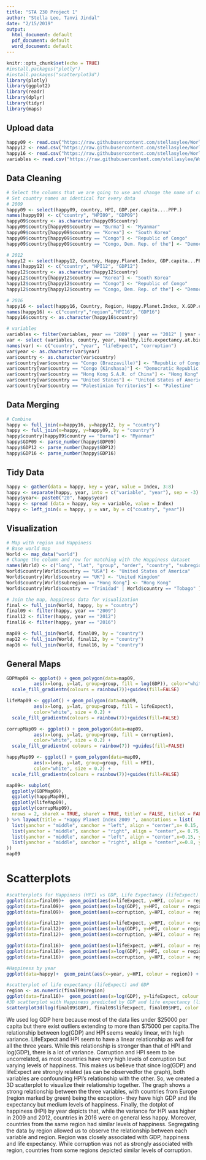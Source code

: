 ```yaml
---
title: "STA 230 Project 1"
author: "Stella Lee, Tanvi Jindal"
date: "2/15/2019"
output:
  html_document: default
  pdf_document: default
  word_document: default
---
```


```r
knitr::opts_chunk$set(echo = TRUE)
#install.packages("plotly")
#install.packages("scatterplot3d")
library(plotly)
library(ggplot2)
library(readr)
library(dplyr)
library(tidyr)
library(maps) 
```

## Upload data
```r
happy09 <- read.csv("https://raw.githubusercontent.com/stellasylee/WorldHappinessData/master/Data/2009HPI.csv")
happy12 <- read.csv("https://raw.githubusercontent.com/stellasylee/WorldHappinessData/master/Data/2012HPI.csv")
happy16 <- read.csv("https://raw.githubusercontent.com/stellasylee/WorldHappinessData/master/Data/2016HPI.csv")
variables <- read.csv("https://raw.githubusercontent.com/stellasylee/WorldHappinessData/master/Data/OtherVariables.csv")
```

## Data Cleaning
```r
# Select the columns that we are going to use and change the name of columns
# Set country names as identical for every data
# 2009
happy09 <- select(happy09, country, HPI, GDP.per.capita....PPP.)
names(happy09) <- c("country", "HPI09", "GDP09")
happy09$country <- as.character(happy09$country)
happy09$country[happy09$country == "Burma"] <- "Myanmar"
happy09$country[happy09$country == "Korea"] <- "South Korea"
happy09$country[happy09$country == "Congo"] <- "Republic of Congo" 
happy09$country[happy09$country == "Congo, Dem. Rep. of the"] <- "Democratic Republic of the Congo"

# 2012
happy12 <- select(happy12, Country, Happy.Planet.Index, GDP.capita...PPP.)
names(happy12) <- c("country", "HPI12", "GDP12")
happy12$country <- as.character(happy12$country)
happy12$country[happy12$country == "Korea"] <- "South Korea"
happy12$country[happy12$country == "Congo"] <- "Republic of Congo" 
happy12$country[happy12$country == "Congo, Dem. Rep. of the"] <- "Democratic Republic of the Congo"

# 2016
happy16 <- select(happy16, Country, Region, Happy.Planet.Index, X.GDP.capita...PPP.. )
names(happy16) <- c("country","region","HPI16", "GDP16")
happy16$country <- as.character(happy16$country)

# variables
variables <- filter(variables, year == "2009" | year == "2012" | year == "2016")
var <- select (variables, country, year, Healthy.life.expectancy.at.birth, Perceptions.of.corruption)
names(var) <- c("country", "year", "lifeExpect", "corruption") 
var$year <- as.character(var$year)
var$country <- as.character(var$country)
var$country[var$country == "Congo (Brazzaville)"] <- "Republic of Congo" 
var$country[var$country == "Congo (Kinshasa)"] <- "Democratic Republic of the Congo"
var$country[var$country == "Hong Kong S.A.R. of China"] <- "Hong Kong"
var$country[var$country == "United States"] <- "United States of America"
var$country[var$country == "Palestinian Territories"] <- "Palestine"
```

## Data Merging  
```r
# Combine
happy <- full_join(x=happy16, y=happy12, by = "country")
happy <- full_join(x=happy, y=happy09, by = "country")
happy$country[happy09$country == "Burma"] <- "Myanmar"
happy$GDP09 <- parse_number(happy$GDP09)
happy$GDP12 <- parse_number(happy$GDP12)
happy$GDP16 <- parse_number(happy$GDP16)
```

## Tidy Data
```r
happy <- gather(data = happy, key = year, value = Index, 3:8)
happy <- separate(happy, year, into = c("variable", "year"), sep = -3)
happy$year<- paste0("20", happy$year)
happy <- spread (data = happy, key = variable, value = Index)
happy <- left_join(x = happy, y = var, by = c("country", "year"))
``` 

## Visualization
```r
# Map with region and Happiness
# Base world map
World <- map_data("world")
# Change the column and row for matching with the Happiness dataset
names(World) <- c("long", "lat", "group", "order", "country", "subregion")
World$country[World$country == "USA"] <- "United States of America" 
World$country[World$country == "UK"] <- "United Kingdom" 
World$country[World$subregion == "Hong Kong"] <- "Hong Kong" 
World$country[World$country == "Trinidad" | World$country == "Tobago" ] <- "Trinidad and Tobago" 

# Join the map, happiness data for visualization
final <- full_join(World, happy, by = "country")
final09 <- filter(happy, year == "2009")
final12 <- filter(happy, year == "2012")
final16 <- filter(happy, year == "2016")

map09 <- full_join(World, final09, by = "country")
map12 <- full_join(World, final12, by = "country")
map16 <- full_join(World, final16, by = "country")
```

## General Maps
```r
GDPMap09 <- ggplot() + geom_polygon(data=map09, 
          aes(x=long, y=lat, group=group, fill = log(GDP)), color="white", size = 0.2) +
  scale_fill_gradientn(colours = rainbow(7))+guides(fill=FALSE)

lifeMap09 <- ggplot() + geom_polygon(data=map09, 
          aes(x=long, y=lat, group=group, fill = lifeExpect), 
          color="white", size = 0.2) + 
  scale_fill_gradientn(colours = rainbow(7))+guides(fill=FALSE)

corrupMap09 <- ggplot() + geom_polygon(data=map09, 
          aes(x=long, y=lat, group=group, fill = corruption), 
          color="white", size = 0.2) + 
  scale_fill_gradientn( colours = rainbow(7)) +guides(fill=FALSE)

happyMap09 <- ggplot() + geom_polygon(data=map09, 
          aes(x=long, y=lat, group=group, fill = HPI), 
          color="white", size = 0.2) + 
  scale_fill_gradientn(colours = rainbow(7))+guides(fill=FALSE)

map09<- subplot(
  ggplotly(GDPMap09),
  ggplotly(happyMap09),
  ggplotly(lifeMap09),
  ggplotly(corrupMap09),
  nrows = 2, shareX = TRUE, shareY = TRUE, titleY = FALSE, titleX = FALSE
) %>% layout(title = "Happy Planet Index 2009 ", annotations = list(
  list(yanchor = "middle", xanchor = "left", align = "center",x= 0.15, y = 0.54, text = "GDP per capita",showarrow=FALSE,xref = "paper", yref="paper"),
  list(yanchor = "middle", xanchor = "right", align = "center",x= 0.75, y = 0.54, text = "HPI",showarrow=FALSE,xref = "paper", yref="paper"),
  list(yanchor = "middle", xanchor = "left", align = "center",x=0.15, y = 0.0, text = "Life Expectancy",showarrow=FALSE,xref = "paper", yref="paper"),
  list(yanchor = "middle", xanchor = "right", align = "center",x=0.8, y = 0.0, text = "Corruption",showarrow=FALSE,xref = "paper", yref="paper")
))
map09
```
 
# Scatterplots
```r
#scatterplots for Happiness (HPI) vs GDP, Life Expectancy (lifeExpect) and corruption for three years
ggplot(data=final09)+  geom_point(aes(x=lifeExpect, y=HPI, colour = region)) + labs(title = "Happiness vs Life Expectancy 2009", x = "Life Expectancy", y = "Happiness Index")
ggplot(data=final09)+  geom_point(aes(x=log(GDP), y=HPI, colour = region)) + labs(title = "Happiness vs log(GDP per capita) 2009", x = "log(GDP per capita)", y = "Happiness Index")
ggplot(data=final09)+  geom_point(aes(x=corruption, y=HPI, colour = region)) + labs(title = "Happiness vs Corruption 2009", x = "Corruption", y = "Happiness Index")

ggplot(data=final12)+  geom_point(aes(x=lifeExpect, y=HPI, colour = region)) + labs(title = "Happiness vs Life Expectancy 2012", x = "Life Expectancy", y = "Happiness Index")
ggplot(data=final12)+  geom_point(aes(x=log(GDP), y=HPI, colour = region)) + labs(title = "Happiness vs log(GDP per capita) 2012", x = "log(GDP per capita)", y = "Happiness Index")
ggplot(data=final12)+  geom_point(aes(x=corruption, y=HPI, colour = region))  + labs(title = "Happiness vs Corruption 2012", x = "Corruption", y = "Happiness Index")

ggplot(data=final16)+  geom_point(aes(x=lifeExpect, y=HPI, colour = region)) + labs(title = "Happiness vs Life Expectancy 2016", x = "Life Expectancy", y = "Happiness Index")
ggplot(data=final16)+  geom_point(aes(x=log(GDP), y=HPI, colour = region)) + labs(title = "Happiness vs log(GDP per capita) 2016", x = "log(GDP per capita)", y = "Happiness Index")
ggplot(data=final16)+  geom_point(aes(x=corruption, y=HPI, colour = region))  + labs(title = "Happiness vs Corruption 2016", x = "Corruption", y = "Happiness Index")

#Happiness by year
ggplot(data=happy)+  geom_point(aes(x=year, y=HPI, colour = region)) +  + labs(title = "Happiness by year", x = "Year", y = "Happiness Index")

#scatterplot of life expectancy (lifeExpect) and GDP
region <- as.numeric(final09$region)
ggplot(data=final16)+  geom_point(aes(x=log(GDP), y=lifeExpect, colour = region))
#3D scatterplot with Happiness predicted by GDP and life expectancy (lifeExpect)
scatterplot3d(log(final09$GDP), final09$lifeExpect, final09$HPI, color = region, type = "h", main="3D Scatter Plot", xlab = "GDP (logged)", ylab = "Life Expectancy", zlab = "Happiness")
```

We used log GDP here because most of the data lies under $25000 per capita but there exist outliers extending to more than $75000 per capita.The relationship between log(GDP) and HPI seems weakly linear, with high variance.
LifeExpect and HPI seem to have a linear relationship as well for all the three years. While this relationship is stronger than that of HPI and log(GDP), there is a lot of variance.
Corruption and HPI seem to be uncorrelated, as most countries have very high levels of corruption but varying levels of happiness.
This makes us believe that since log(GDP) and lifeExpect are strongly related (as can be observedfor the graph), both variables are confounding HPI's relationship with the other. So, we created a 3D scatterplot to visualize their relationship together. The graph shows a strong relationship between the three variables, with countries from Europe (region marked by green) being the exception- they have high GDP and life expectancy but medium levels of happiness.
Finally, the dotplot of happiness (HPI) by year depicts that, while the variance for HPI was higher in 2009 and 2012, countries in 2016 were on general less happy. Moreover, countries from the same region had similar levels of happiness.
Segregating the data by region allowed us to observe the relationship between each variable and region. Region was closely associated with GDP, happiness and life expectancy. While corruption was not as strongly associated with region, countries from some regions depicted similar levels of corruption.
